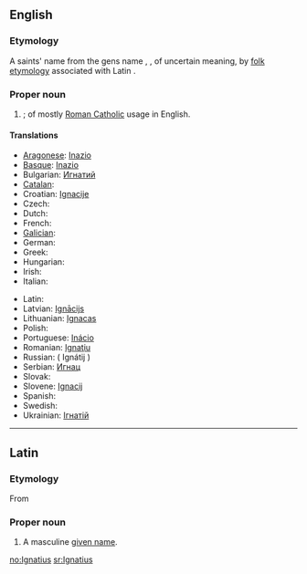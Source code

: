 ==English==

===Etymology===
A saints' name from the {{etyl|la}} gens name {{term|Ignatius|lang=la}}, {{term|Egnatius|lang=la}}, of uncertain meaning, by [[folk etymology]] associated with Latin {{term|ignis||fire|lang=la}}.

===Proper noun===
{{en-proper noun}}

# {{given name|male|from=Latin}}; of mostly [[Roman Catholic]] usage in English.

====Translations====
{{trans-top|male given name}}
* [[Aragonese]]: [[Inazio]]
* [[Basque]]: [[Inazio]]
* Bulgarian: [[Игнатий]]
* [[Catalan]]: {{t+|ca|Ignasi}}
* Croatian: [[Ignacije]]
* Czech: {{t-|cs|Ignác}}
* Dutch: {{t-|nl|Ignatius}}
* French: {{t+|fr|Ignace}}
* [[Galician]]: {{t-|gl|Ignacio|xs=Galician}}
* German: {{t-|de|Ignaz}}
* Greek: {{t+|el|Ιγνάτιος}}
* Hungarian: {{t+|hu|Ignác}}
* Irish: {{t|ga|Ignáit|xs=Irish}}
* Italian: {{t+|it|Ignazio}}
{{trans-mid}}
* Latin: {{t-|la|Ignatius}}
* Latvian: [[Ignācijs]]
* Lithuanian: [[Ignacas]]
* Polish: {{t+|pl|Ignacy}}
* Portuguese: [[Inácio]]
* Romanian: [[Ignaţiu]]
* Russian: {{t|ru|Игнатий}} ( Ignátij )
* Serbian: [[Игнац]]
* Slovak: {{t-|sk|Ignác}}
* Slovene: [[Ignacij]]
* Spanish: {{t+|es|Ignacio}}
* Swedish: {{t-|sv|Ignatius}}
* Ukrainian: [[Ігнатій]]
{{trans-bottom}}

----

==Latin==

===Etymology===
From {{etyl|grc|la}} {{term|Ἰγνάτιος|lang=grc}}

===Proper noun===
{{la-proper noun|Ignātius|Ignatii|Ignātiī|m|second}}

# A masculine [[given name]].

[[no:Ignatius]]
[[sr:Ignatius]]